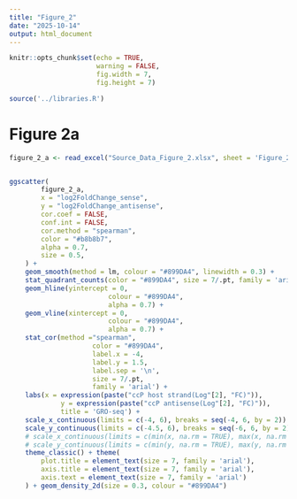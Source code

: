 ```yaml
---
title: "Figure_2"
date: "2025-10-14"
output: html_document
---
```


```r
knitr::opts_chunk$set(echo = TRUE,
                      warning = FALSE,
                      fig.width = 7,
                      fig.height = 7)

source('../libraries.R')


```

# Figure 2a

```r


figure_2_a <- read_excel("Source_Data_Figure_2.xlsx", sheet = 'Figure_2_a' )


ggscatter(
		figure_2_a,
		x = "log2FoldChange_sense",
		y = "log2FoldChange_antisense",
		cor.coef = FALSE,
		conf.int = FALSE,
		cor.method = "spearman",
		color = "#b8b8b7",
		alpha = 0.7,
		size = 0.5,
	) +
	geom_smooth(method = lm, colour = "#899DA4", linewidth = 0.3) +
	stat_quadrant_counts(color = "#899DA4", size = 7/.pt, family = 'arial') +
	geom_hline(yintercept = 0,
						 colour = "#899DA4",
						 alpha = 0.7) +
	geom_vline(xintercept = 0,
						 colour = "#899DA4",
						 alpha = 0.7) +
	stat_cor(method ="spearman", 
					 color = "#899DA4", 
					 label.x = -4, 
					 label.y = 1.5, 
					 label.sep = '\n',
					 size = 7/.pt, 
					 family = 'arial') + 
	labs(x = expression(paste("ccP host strand(Log"[2], "FC)")),
			 y = expression(paste("ccP antisense(Log"[2], "FC)")),
			 title = 'GRO-seq') +
	scale_x_continuous(limits = c(-4, 6), breaks = seq(-4, 6, by = 2)) +
	scale_y_continuous(limits = c(-4.5, 6), breaks = seq(-6, 6, by = 2)) +
	# scale_x_continuous(limits = c(min(x, na.rm = TRUE), max(x, na.rm = TRUE)), breaks = seq(-4, 8, by =2)) +
	# scale_y_continuous(limits = c(min(y, na.rm = TRUE), max(y, na.rm = TRUE)), breaks = seq(-4, 8, by =2)) +
	theme_classic() + theme(
	    plot.title = element_text(size = 7, family = 'arial'),
		axis.title = element_text(size = 7, family = 'arial'),
		axis.text = element_text(size = 7, family = 'arial')
	) + geom_density_2d(size = 0.3, colour = "#899DA4")


```

